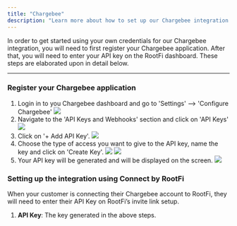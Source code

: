 ```yaml
---
title: "Chargebee"
description: "Learn more about how to set up our Chargebee integration."
---
```


In order to get started using your own credentials for our Chargebee integration, you will need to first register your Chargebee application. After that, you will need to enter your API key on the RootFi dashboard.
These steps are elaborated upon in detail below.

---

### Register your Chargebee application

1. Login in to you Chargebee dashboard and go to 'Settings' --> 'Configure Chargebee'
   ![](/images/chargebee/navigate.png)
2. Navigate to the 'API Keys and Webhooks' section and click on 'API Keys'
   ![](/images/chargebee/apikey-sections.png)
3. Click on '+ Add API Key'.
   ![](/images/chargebee/add-apikey.png)
4. Choose the type of access you want to give to the API key, name the key and click on 'Create Key'.
   ![](/images/chargebee/access.png)
   ![](/images/chargebee/key-name.png)
5. Your API key will be generated and will be displayed on the screen.
   ![](/images/chargebee/keys.png)

### Setting up the integration using Connect by RootFi

When your customer is connecting their Chargebee account to RootFi, they will need to enter their API Key on RootFi’s invite link setup.

1. **API Key**: The key generated in the above steps.

